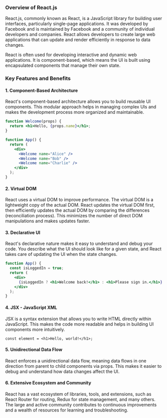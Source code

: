 ### Overview of React.js
React.js, commonly known as React, is a JavaScript library for building user interfaces, particularly single-page applications. It was developed by Facebook and is maintained by Facebook and a community of individual developers and companies. React allows developers to create large web applications that can update and render efficiently in response to data changes.

React is often used for developing interactive and dynamic web applications. It is component-based, which means the UI is built using encapsulated components that manage their own state.

### Key Features and Benefits

#### 1. Component-Based Architecture
React's component-based architecture allows you to build reusable UI components. This modular approach helps in managing complex UIs and makes the development process more organized and maintainable.

```jsx
function Welcome(props) {
  return <h1>Hello, {props.name}</h1>;
}

function App() {
  return (
    <div>
      <Welcome name="Alice" />
      <Welcome name="Bob" />
      <Welcome name="Charlie" />
    </div>
  );
}
```

#### 2. Virtual DOM
React uses a virtual DOM to improve performance. The virtual DOM is a lightweight copy of the actual DOM. React updates the virtual DOM first, then efficiently updates the actual DOM by comparing the differences (reconciliation process). This minimizes the number of direct DOM manipulations and makes updates faster.

#### 3. Declarative UI
React's declarative nature makes it easy to understand and debug your code. You describe what the UI should look like for a given state, and React takes care of updating the UI when the state changes.

```jsx
function App() {
  const isLoggedIn = true;
  return (
    <div>
      {isLoggedIn ? <h1>Welcome back!</h1> : <h1>Please sign in.</h1>}
    </div>
  );
}
```

#### 4. JSX - JavaScript XML
JSX is a syntax extension that allows you to write HTML directly within JavaScript. This makes the code more readable and helps in building UI components more intuitively.

```
const element = <h1>Hello, world!</h1>;
```

#### 5. Unidirectional Data Flow
React enforces a unidirectional data flow, meaning data flows in one direction from parent to child components via props. This makes it easier to debug and understand how data changes affect the UI.

#### 6. Extensive Ecosystem and Community
React has a vast ecosystem of libraries, tools, and extensions, such as React Router for routing, Redux for state management, and many others. The large and active community contributes to continuous improvements and a wealth of resources for learning and troubleshooting.
